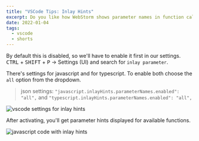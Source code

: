 ```yaml
---
title: "VSCode Tips: Inlay Hints"
excerpt: Do you like how WebStorm shows parameter names in function calls? VSCode can do it too.
date: 2022-01-04
tags: 
  - vscode
  - shorts
---
```


By default this is disabled, so we'll have to enable it first in our settings. <kbd>CTRL</kbd> + <kbd>SHIFT</kbd> + <kbd>P</kbd> -> Settings (UI) and search for `inlay parameter`.

There's settings for javascript and for typescript. To enable both choose the `all` option from the dropdown.

> json settings: `"javascript.inlayHints.parameterNames.enabled": "all",` and `"typescript.inlayHints.parameterNames.enabled": "all",`

![vscode settings for inlay hints](/images/vscode-inlay-hints/01.png)

After activating, you'll get parameter hints displayed for available functions.

![javascript code with inlay hints](/images/vscode-inlay-hints/02.png)
